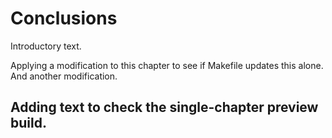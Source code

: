 # Conclusions

Introductory text.

Applying a modification to this chapter to see if Makefile updates this alone. And another modification.

## Adding text to check the single-chapter preview build.
